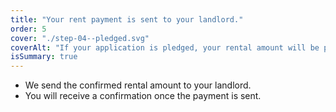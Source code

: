 ```yaml
---
title: "Your rent payment is sent to your landlord."
order: 5
cover: "./step-04--pledged.svg"
coverAlt: "If your application is pledged, your rental amount will be paid to your landlord."
isSummary: true
---
```


* We send the confirmed rental amount to your landlord.
* You will receive a confirmation once the payment is sent.